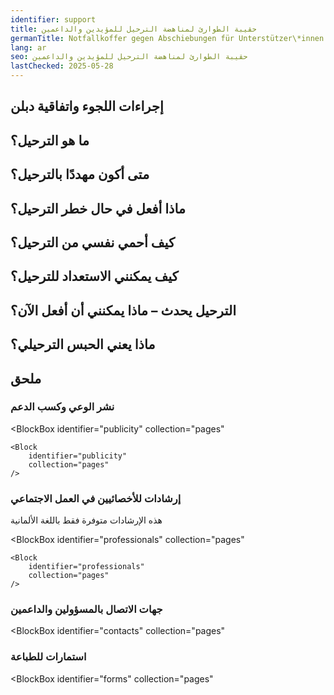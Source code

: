 ```yaml
---
identifier: support
title: حقيبة الطوارئ لمناهضة الترحيل للمؤيدين والداعمين
germanTitle: Notfallkoffer gegen Abschiebungen für Unterstützer\*innen
lang: ar
seo: حقيبة الطوارئ لمناهضة الترحيل للمؤيدين والداعمين
lastChecked: 2025-05-28
---
```


<Block identifier="kit-intro" />

<SupportBox title="إرشادات إضافية للداعمين المتطوعين">
    <Block identifier="kit-intro-support"/>
</SupportBox>

<Block identifier="kit-advice" />

<SupportBox title="إرشادات إضافية للداعمين المتطوعين">
    <Block identifier="kit-advice-support"/>
</SupportBox>

## إجراءات اللجوء واتفاقية دبلن

<Block identifier="kit-procedure-dublin"/>

<SupportBox title="إرشادات إضافية للداعمين المتطوعين">
    <Block identifier="kit-procedure-support"/>
</SupportBox>

## ما هو الترحيل؟

<Block identifier="kit-deportation-definition" />

## متى أكون مهددًا بالترحيل؟

<Block identifier="kit-deportation-risk" />

<SupportBox title="إرشادات إضافية للداعمين المتطوعين">
    <Block identifier="kit-deportation-risk-support"/>
</SupportBox>

## ماذا أفعل في حال خطر الترحيل؟

<Block identifier="kit-stress" />

<SupportBox title="إرشادات إضافية للداعمين المتطوعين">
    <Block identifier="kit-stress-support"/>
</SupportBox>

<Block identifier="kit-residence" />

<SupportBox title="إرشادات إضافية للداعمين المتطوعين">
    <Block identifier="kit-residence-support"/>
</SupportBox>

## كيف أحمي نفسي من الترحيل؟

<Block identifier="kit-prevent-deportation" />

## كيف يمكنني الاستعداد للترحيل؟

<Block identifier="kit-prepare-deportation" />

<SupportBox title="إرشادات إضافية للداعمين المتطوعين">
    <Block identifier="kit-prepare-deportation-support"/>
</SupportBox>

## الترحيل يحدث – ماذا يمكنني أن أفعل الآن؟

<Block identifier="kit-police" />

<SupportBox title="إرشادات إضافية للداعمين المتطوعين">
    <Block identifier="kit-police-support"/>
</SupportBox>

<Block identifier="kit-ongoing-deportation" />

<SupportBox title="إرشادات إضافية للداعمين المتطوعين">
    <Block identifier="kit-ongoing-deportation-support"/>
</SupportBox>

## ماذا يعني الحبس الترحيلي؟

<Block identifier="kit-detention" />

## ملحق

<Block identifier="kit-outro" />

### نشر الوعي وكسب الدعم

<BlockBox
    identifier="publicity"
    collection="pages"
>
    <Block
        identifier="publicity"
        collection="pages"
    />
</BlockBox>

###  إرشادات للأخصائيين في العمل الاجتماعي

هذه الإرشادات متوفرة فقط باللغة الألمانية

<BlockBox
    identifier="professionals"
    collection="pages"
>
    <Block
        identifier="professionals"
        collection="pages"
    />
</BlockBox>

### جهات الاتصال بالمسؤولين والداعمين

<BlockBox
  identifier="contacts"
  collection="pages"
>
  <Block
    identifier="contacts"
    collection="pages"
  />
</BlockBox>

### استمارات للطباعة

<BlockBox
  identifier="forms"
  collection="pages"
>
  <Block
    identifier="forms"
    collection="pages"
  />
</BlockBox>

